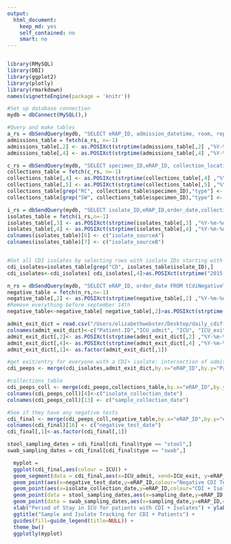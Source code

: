 ```yaml
---
output: 
  html_document: 
    keep_md: yes
    self_contained: no
    smart: no
---
```


```r
```

```r
library(RMySQL)
library(DBI)
library(ggplot2)
library(plotly)
library(rmarkdown)
names(vignetteEngine(package = 'knitr'))

#Set up database connection
mydb = dbConnect(MySQL(),)

#Query and make tables
a_rs = dbSendQuery(mydb, "SELECT eRAP_ID, admission_datetime, room, report_date FROM tIcuAdmissions;")
admissions_table = fetch(a_rs, n=-1)
admissions_table[,2] <- as.POSIXct(strptime(admissions_table[,2] ,"%Y-%m-%d"))
admissions_table[,4] <- as.POSIXct(strptime(admissions_table[,4] ,"%Y-%m-%d"))

c_rs = dbSendQuery(mydb, "SELECT specimen_ID,eRAP_ID, collection_location, collection_date, sampling_date FROM tStoolCollection;")
collections_table = fetch(c_rs, n=-1)
collections_table[,4] <- as.POSIXct(strptime(collections_table[,4] ,"%Y-%m-%d"))
collections_table[,5] <- as.POSIXct(strptime(collections_table[,5] ,"%Y-%m-%d"))
collections_table[grep("RC", collections_table$specimen_ID),"type"] <- "stool"
collections_table[grep("SW", collections_table$specimen_ID),"type"] <- "swab"

i_rs = dbSendQuery(mydb, "SELECT isolate_ID,eRAP_ID,order_date,collection_date,collection_unit,collection_sourceA,collection_sourceB FROM tIsolates;")
isolates_table = fetch(i_rs,n=-1)
isolates_table[,3] <- as.POSIXct(strptime(isolates_table[,3] ,"%Y-%m-%d"))
isolates_table[,4] <- as.POSIXct(strptime(isolates_table[,4] ,"%Y-%m-%d"))
colnames(isolates_table)[6] <- c("isolate_sourceA")
colnames(isolates_table)[7] <- c("isolate_sourceB")


#Get all CDI isolates by selecting rows with isolate IDs starting with CD
cdi_isolates=isolates_table[grep("CD", isolates_table$isolate_ID),]
cdi_isolates<-cdi_isolates[ cdi_isolates[,4]>as.POSIXct(strptime("2015-09-14","%Y-%m-%d")),]

n_rs = dbSendQuery(mydb, "SELECT eRAP_ID, order_date FROM tCdiNegativeTests;")
negative_table = fetch(n_rs,n=-1)
negative_table[,2] <- as.POSIXct(strptime(negative_table[,2] ,"%Y-%m-%d"))
#Remove everything before september 14th
negative_table<-negative_table[ negative_table[,2]>as.POSIXct(strptime("2015-09-14","%Y-%m-%d")),]

admit_exit_dict = read.csv("/Users/elizabethwebster/Desktop/daily_cdiff_reporting/all_icu_tracking/admit_exit_dict.csv",header=FALSE)
colnames(admit_exit_dict)<-c("Patient.ID","ICU_admit", "ICU", "ICU_exit")
admit_exit_dict[,2]<- as.POSIXct(strptime(admit_exit_dict[,2] ,"%Y-%m-%d"))
admit_exit_dict[,4]<- as.POSIXct(strptime(admit_exit_dict[,4] ,"%Y-%m-%d"))
admit_exit_dict[,1]<- as.factor(admit_exit_dict[,1])

#get exit/entry for everyone with a CDI+ isolate: intersection of admit_exit_dict and cdi_isolates
cdi_peeps <- merge(cdi_isolates,admit_exit_dict,by.x="eRAP_ID",by.y="Patient.ID")

#collections_table
cdi_peeps_coll <- merge(cdi_peeps,collections_table,by.x="eRAP_ID",by.y="eRAP_ID")
colnames(cdi_peeps_coll)[4]<-c("isolate_collection_date")
colnames(cdi_peeps_coll)[13] <- c("sample_collection_date") 

#See if they have any negative tests
cdi_final <- merge(cdi_peeps_coll,negative_table,by.x="eRAP_ID",by.y="eRAP_ID",all.x=TRUE)
colnames(cdi_final)[16] <- c("negative_test_date") 
cdi_final[,1]<-as.factor(cdi_final[,1])

stool_sampling_dates = cdi_final[cdi_final$type == "stool",]
swab_sampling_dates = cdi_final[cdi_final$type == "swab",]
```

```r

  myplot = 
  ggplot(cdi_final,aes(colour = ICU)) +   
  geom_segment(data = cdi_final,aes(x=ICU_admit, xend=ICU_exit, y=eRAP_ID,yend=eRAP_ID),size=1) +
  geom_point(aes(x=negative_test_date,y=eRAP_ID,colour="Negative CDI Test Date"),color="black",size=1.5,shape=4,na.rm=TRUE) + 
  geom_point(aes(x=isolate_collection_date,y=eRAP_ID,colour="CDI + Isolate Collection Date (all stool)"),color="red",size=1.3,na.rm=TRUE) +
  geom_point(data = stool_sampling_dates,aes(x=sampling_date,y=eRAP_ID,colour ="Stool Sample Taken"),color="blue",shape=17,size=2,na.rm=TRUE) +
  geom_point(data = swab_sampling_dates,aes(x=sampling_date,y=eRAP_ID,colour ="Swab Sample Taken"),color="blue",shape=2,size=2,na.rm=TRUE) +  
  xlab("Period of Stay in ICU for patients with CDI + Isolates") + ylab("Patient ID") +
  ggtitle("Sample and Isolate Tracking for CDI + Patients") +
  guides(fill=guide_legend(title=NULL)) +
  theme_bw() 
  ggplotly(myplot) 
 
```
